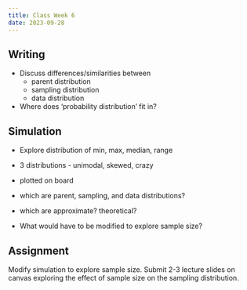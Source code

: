 ```yaml
---
title: Class Week 6
date: 2023-09-28
---
```


## Writing
- Discuss differences/similarities between 
    - parent distribution
    - sampling distribution
    - data distribution
- Where does 'probability distribution' fit in?

## Simulation

- Explore distribution of min, max, median, range
- 3 distributions - unimodal, skewed, crazy
- plotted on board
- which are parent, sampling, and data distributions?
- which are approximate? theoretical?

- What would have to be modified to explore sample size?


## Assignment

Modify simulation to explore sample size.
Submit 2-3 lecture slides on canvas exploring the effect of sample size on the sampling distribution. 
